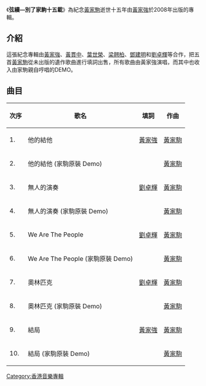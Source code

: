 {{unreferenced|time=2015-01-24T09:08:09+00:00}}
{{Album infobox | <!-- See Wikipedia:WikiProject_Albums -->
|  Name        = 弦續—別了家駒十五載
|  Type        = [[專輯|專輯]]
|  Artist      = [[黃家強|黃家強]]
|  Cover       = 
|  Background  = 
|  Released    = 2008年6月16日
|  Recorded    = 
|  Genre       = [[粵語流行音樂|粵語流行音樂]]
|  Label       = 
|  Last album  = [[她他|她他]]<br/>（2007）
|  This album  = '''弦續—別了家駒十五載'''<br/>（2008）
|  Next album  = [[沉香_(專輯)|沉香]]<br/>（2015）
}}
《'''弦續—別了家駒十五載'''》為紀念[[黃家駒|黃家駒]]逝世十五年由[[黃家強|黃家強]]於2008年出版的專輯。

==介紹==
這張紀念專輯由[[黃家強|黃家強]]、[[黃貫中|黃貫中]]、[[葉世榮|葉世榮]]、[[梁翹柏|梁翹柏]]、[[鄧建明|鄧建明]]和[[劉卓輝|劉卓輝]]等合作，把五首[[黃家駒|黃家駒]]從未出版的遺作歌曲進行填詞出售，所有歌曲由黃家強演唱，而其中也收入由家駒親自哼唱的DEMO。

== 曲目 ==
{| class="wikitable"
|-
!次序
!歌名
!填詞
!作曲
|-
| 1. || 他的結他|| [[黃家強|黃家強]] || [[黃家駒|黃家駒]] 
|-
| 2. || 他的結他 (家駒原裝 Demo)||  || [[黃家駒|黃家駒]]
|-
| 3. || 無人的演奏|| [[劉卓輝|劉卓輝]] || [[黃家駒|黃家駒]] 
|-
| 4. || 無人的演奏 (家駒原裝 Demo)||  || [[黃家駒|黃家駒]] 
|-
| 5. || We Are The People|| [[劉卓輝|劉卓輝]] || [[黃家駒|黃家駒]] 
|-
| 6. || We Are The People (家駒原裝 Demo)||  || [[黃家駒|黃家駒]] 
|-
| 7. || 奧林匹克|| [[劉卓輝|劉卓輝]] || [[黃家駒|黃家駒]] 
|-
| 8. || 奧林匹克 (家駒原裝 Demo)||  || [[黃家駒|黃家駒]] 
|-
| 9. || 結局|| [[黃家強|黃家強]] || [[黃家駒|黃家駒]] 
|-
| 10. || 結局 (家駒原裝 Demo)||  || [[黃家駒|黃家駒]] 
|}

{{album-stub}}
[[Category:香港音樂專輯|Category:香港音樂專輯]]